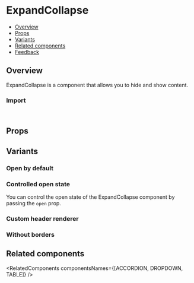 
<Meta of={ExpandCollapseStories} />

# ExpandCollapse

- [Overview](#overview)
- [Props](#props)
- [Variants](#variants)
- [Related components](#related-components)
- [Feedback](#feedback)

## Overview

ExpandCollapse is a component that allows you to hide and show content.

<Canvas of={ExpandCollapseStories.Overview} />

### Import

```js
import { ExpandCollapse } from "@vibe/core";
```

<TipCombineMultiple />

## Props

<PropsTable />

## Variants

### Open by default

<Canvas of={ExpandCollapseStories.OpenByDefault} />

### Controlled open state

You can control the open state of the ExpandCollapse component by passing the <code>open</code> prop.

<Canvas of={ExpandCollapseStories.ControlledOpenState} />

### Custom header renderer

<Canvas of={ExpandCollapseStories.CustomHeaderRenderer} />

### Without borders

<Canvas of={ExpandCollapseStories.WithoutBorders} />

## Related components

<RelatedComponents componentsNames={[ACCORDION, DROPDOWN, TABLE]} />
